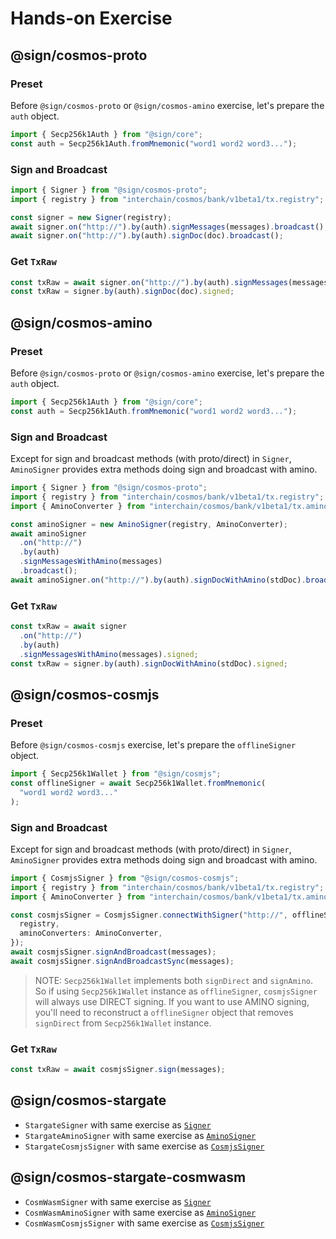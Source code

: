 # Hands-on Exercise

## @sign/cosmos-proto

### Preset

Before `@sign/cosmos-proto` or `@sign/cosmos-amino` exercise, let's prepare the `auth` object.

```ts
import { Secp256k1Auth } from "@sign/core";
const auth = Secp256k1Auth.fromMnemonic("word1 word2 word3...");
```

### Sign and Broadcast

```ts
import { Signer } from "@sign/cosmos-proto";
import { registry } from "interchain/cosmos/bank/v1beta1/tx.registry";

const signer = new Signer(registry);
await signer.on("http://").by(auth).signMessages(messages).broadcast();
await signer.on("http://").by(auth).signDoc(doc).broadcast();
```

### Get `TxRaw`

```ts
const txRaw = await signer.on("http://").by(auth).signMessages(messages).signed;
const txRaw = signer.by(auth).signDoc(doc).signed;
```

## @sign/cosmos-amino

### Preset

Before `@sign/cosmos-proto` or `@sign/cosmos-amino` exercise, let's prepare the `auth` object.

```ts
import { Secp256k1Auth } from "@sign/core";
const auth = Secp256k1Auth.fromMnemonic("word1 word2 word3...");
```

### Sign and Broadcast

Except for sign and broadcast methods (with proto/direct) in `Signer`, `AminoSigner` provides extra methods doing sign and broadcast with amino.

```ts
import { Signer } from "@sign/cosmos-proto";
import { registry } from "interchain/cosmos/bank/v1beta1/tx.registry";
import { AminoConverter } from "interchain/cosmos/bank/v1beta1/tx.amino";

const aminoSigner = new AminoSigner(registry, AminoConverter);
await aminoSigner
  .on("http://")
  .by(auth)
  .signMessagesWithAmino(messages)
  .broadcast();
await aminoSigner.on("http://").by(auth).signDocWithAmino(stdDoc).broadcast();
```

### Get `TxRaw`

```ts
const txRaw = await signer
  .on("http://")
  .by(auth)
  .signMessagesWithAmino(messages).signed;
const txRaw = signer.by(auth).signDocWithAmino(stdDoc).signed;
```

## @sign/cosmos-cosmjs

### Preset

Before `@sign/cosmos-cosmjs` exercise, let's prepare the `offlineSigner` object.

```ts
import { Secp256k1Wallet } from "@sign/cosmjs";
const offlineSigner = await Secp256k1Wallet.fromMnemonic(
  "word1 word2 word3..."
);
```

### Sign and Broadcast

Except for sign and broadcast methods (with proto/direct) in `Signer`, `AminoSigner` provides extra methods doing sign and broadcast with amino.

```ts
import { CosmjsSigner } from "@sign/cosmos-cosmjs";
import { registry } from "interchain/cosmos/bank/v1beta1/tx.registry";
import { AminoConverter } from "interchain/cosmos/bank/v1beta1/tx.amino";

const cosmjsSigner = CosmjsSigner.connectWithSigner("http://", offlineSigner, {
  registry,
  aminoConverters: AminoConverter,
});
await cosmjsSigner.signAndBroadcast(messages);
await cosmjsSigner.signAndBroadcastSync(messages);
```

> NOTE: `Secp256k1Wallet` implements both `signDirect` and `signAmino`. So if using `Secp256k1Wallet` instance as `offlineSigner`, `cosmjsSigner` will always use DIRECT signing. If you want to use AMINO signing, you'll need to reconstruct a `offlineSigner` object that removes `signDirect` from `Secp256k1Wallet` instance.

### Get `TxRaw`

```ts
const txRaw = await cosmjsSigner.sign(messages);
```

## @sign/cosmos-stargate

- `StargateSigner` with same exercise as [`Signer`](#signcosmos-proto)
- `StargateAminoSigner` with same exercise as [`AminoSigner`](#signcosmos-amino)
- `StargateCosmjsSigner` with same exercise as [`CosmjsSigner`](#signcosmos-cosmjs)

## @sign/cosmos-stargate-cosmwasm

- `CosmWasmSigner` with same exercise as [`Signer`](#signcosmos-proto)
- `CosmWasmAminoSigner` with same exercise as [`AminoSigner`](#signcosmos-amino)
- `CosmWasmCosmjsSigner` with same exercise as [`CosmjsSigner`](#signcosmos-cosmjs)
